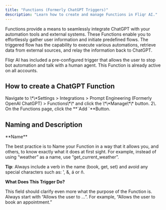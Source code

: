 ```yaml
---
title: "Functions (Formerly ChatGPT Triggers)"
description: "Learn how to create and manage Functions in Fliqr AI."
---
```


<Info>
  Functions provide a means to seamlessly integrate ChatGPT with your automation tools and external systems. These Functions enable you to effortlessly gather user information and initiate predefined flows. The triggered flow has the capability to execute various automations, retrieve data from external sources, and relay the information back to ChatGPT.

  Fliqr AI has included a pre-configured trigger that allows the user to stop bot automation and talk with a human agent. This Function is already active on all accounts.
</Info>

## How to create a ChatGPT Function

<Steps>
  <Step title="Step 1">
    Navigate to \*\*Settings > Integrations > Prompt Engineering (Formerly OpenAI ChatGPT) > Functions\*\* and click the \*\*Manage\*\* button.
  </Step>

  <Step title="Step 2">
    2\. On the Functions page, click the **`Add `**&#x42;utton.
  </Step>
</Steps>

## Naming and Description

<Tip>
  **Name**

  The best practice is to Name your Function in a way that it allows you, and others, to know exactly what it does at first sight. For example, instead of using “weather” as a name, use “get\_current\_weather”.&#x20;

  **Tip**: Always include a verb in the name (book, get, set) and avoid any special characters such as: ', &, á or ñ.

  **What Does This Trigger Do?**

  This field should clarify even more what the purpose of the Function is. Always start with “Allows the user to …”. For example, “Allows the user to book an appointment.”
</Tip>